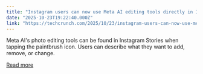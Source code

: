 ```yaml
---
title: "Instagram users can now use Meta AI editing tools directly in IG Stories"
date: "2025-10-23T19:22:40.000Z"
link: "https://techcrunch.com/2025/10/23/instagram-users-can-now-use-meta-ai-editing-tools-directly-in-ig-stories/"
---
```


Meta AI's photo editing tools can be found in Instagram Stories when tapping the paintbrush icon. Users can describe what they want to add, remove, or change. 

[Read more](https://techcrunch.com/2025/10/23/instagram-users-can-now-use-meta-ai-editing-tools-directly-in-ig-stories/)
